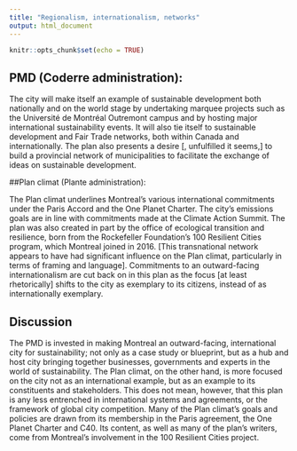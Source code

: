 ```yaml
---
title: "Regionalism, internationalism, networks"
output: html_document
---
```


```r
knitr::opts_chunk$set(echo = TRUE)
```

## PMD (Coderre administration): 

The city will make itself an example of sustainable development both nationally and on the world stage by undertaking marquee projects such as the Université de Montréal Outremont campus and by hosting major international sustainability events. It will also tie itself to sustainable development and Fair Trade networks, both within Canada and internationally. The plan also presents a desire [, unfulfilled it seems,] to build a provincial network of municipalities to facilitate the exchange of ideas on sustainable development.

##Plan climat (Plante administration): 

The Plan climat underlines Montreal’s various international commitments under the Paris Accord and the One Planet Charter. The city’s emissions goals are in line with commitments made at the Climate Action Summit. The plan was also created in part by the office of ecological transition and resilience, born from the Rockefeller Foundation’s 100 Resilient Cities program, which Montreal joined in 2016. [This transnational network appears to have had significant influence on the Plan climat, particularly in terms of framing and language]. Commitments to an outward-facing internationalism are cut back on in this plan as the focus [at least rhetorically] shifts to the city as exemplary to its citizens, instead of as internationally exemplary.

## Discussion

The PMD is invested in making Montreal an outward-facing, international city for sustainability; not only as a case study or blueprint, but as a hub and host city bringing together businesses, governments and experts in the world of sustainability. The Plan climat, on the other hand, is more focused on the city not as an international example, but as an example to its constituents and stakeholders. This does not mean, however, that this plan is any less entrenched in international systems and agreements, or the framework of global city competition. Many of the Plan climat’s goals and policies are drawn from its membership in the Paris agreement, the One Planet Charter and C40. Its content, as well as many of the plan’s writers, come from Montreal’s involvement in the 100 Resilient Cities project. 